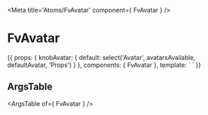 
<Meta title='Atoms/FvAvatar' component={ FvAvatar } />

# FvAvatar

<Canvas>
<Story name='Common' height='150px'>{{
  props: {
    knobAvatar: {
      default: select('Avatar', avatarsAvailable, defaultAvatar, 'Props')
    }
  },
  components: { FvAvatar },
  template: `<FvAvatar
    :avatar="knobAvatar"
  >
  </FvAvatar>`
}}</Story>
</Canvas>

## ArgsTable

<ArgsTable of={ FvAvatar } />
